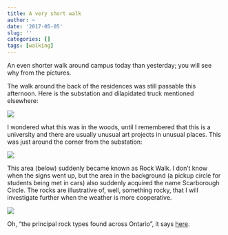 ```yaml
---
title: A very short walk
author: ~
date: '2017-05-05'
slug: ''
categories: []
tags: [walking]  
---
```


An even shorter walk around campus today than yesterday; you will see why from the pictures.

The walk around the back of the residences was still passable this afternoon. Here is the substation and dilapidated truck mentioned elsewhere:

![](/substation.jpg)

I wondered what this was in the woods, until I remembered that this is a university and there are usually unusual art projects in unusual places. This was just around the corner from the substation:

![](/art_project.jpg)

This area (below) suddenly became known as Rock Walk. I don't know when the signs went up, but the area in the background (a pickup circle for students being met in cars) also suddenly acquired the name Scarborough Circle. The rocks are illustrative of, well, something rocky, that I will investigate further when the weather is more cooperative. 

![](/rockwalk.jpg)

Oh, "the principal rock types found across Ontario", it says [here](http://www.utsc.utoronto.ca/aboutus/rock-walk). 